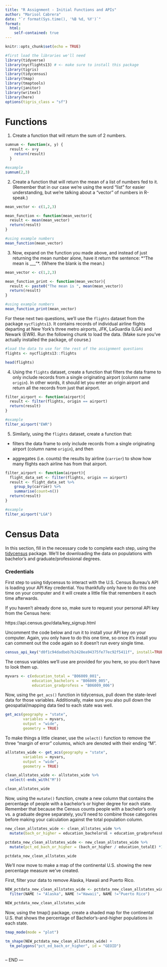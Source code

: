 ```yaml
---
title: "R Assignment - Initial Functions and APIs"
author: "Marisol Cabrera"
date: "`r format(Sys.time(), '%B %d, %Y')`"
format:
  html:
    self-contained: true
---
```


```r
knitr::opts_chunk$set(echo = TRUE)

#first load the libraries we'll need
library(tidyverse)
library(nycflights13) # <- make sure to install this package 
library(tigris)
library(tidycensus)
library(tmap)
library(tmaptools)
library(janitor)
library(writexl)
library(here)
options(tigris_class = "sf")

```

# Functions

1) Create a function that will return the sum of 2 numbers.

```r

sumnum <- function(x, y) {
  result <- x+y
    return(result)
  } 

#example
sumnum(2,3)

```

2) Create a function that will return the mean of a list of numbers fed to it. (Remember that in our case we're using the word "list" for easier understanding, but we're talking about a "vector" of numbers in R-speak.)

```r

mean_vector <- c(1,2,3)

mean_function <- function(mean_vector){
  result <- mean(mean_vector)
  return(result)
}

#using example numbers
mean_function(mean_vector)


```

3) Now, expand on the function you made above, and instead of just returning the mean number alone, have it return the sentence:
*"The mean is ___"*. (Where the blank is the mean.)

```r

mean_vector <- c(1,2,3)

mean_function_print <- function(mean_vector){
  result <- paste0("The mean is ", mean(mean_vector))
  return(result)
}

#using example numbers
mean_function_print(mean_vector)

```

For these next two questions, we'll use the `flights` dataset from the package `nycflights13`. It contains records of individual airline flights departing at New York's three metro airports, JFK, LaGuardia (LGA) and Newark (EWR). Run the following chunk to load the data. (Make sure you've actually installed the package, of course.)

```r
#load the data to use for the rest of the assignment questions
flights <- nycflights13::flights

head(flights)
```

4) Using the `flights` dataset, create a function that filters the data frame to only include records from a single originating airport (column name `origin`). In other words, it should let you enter an origin airport and return all the records from just that airport.

```r

filter_airport <- function(airport){
  result <- filter(flights, origin == airport)
  return(result)
}

#example
filter_airport("EWR")


```

5) Similarly, using the `flights` dataset, create a function that:

-   filters the data frame to only include records from a single originating airport (column name `origin`), and then

-   aggregates (i.e. counts) the results by airline (`carrier`) to show how many flights each airline has from that airport.

```r

filter_airport <- function(airport){
  flight_data_set <- filter(flights, origin == airport)
  result <- flight_data_set %>% 
    group_by(carrier) %>% 
    summarise(count=n())
  return(result)
}

#example
filter_airport("LGA")

```

# Census Data

In this section, fill in the necessary code to complete each step, using the [tidycensus](https://walker-data.com/tidycensus/index.html) package. We'll be downloading the data on populations with bachelor's and graduate/professional degrees.

### Credentials

First step to using tidycensus to interact with the U.S. Census Bureau's API is loading your API Key credential. You thankfully only have to do this one time on your computer and it will create a little file that remembers it each time afterwards.

If you haven't already done so, make sure to request your personal API key from the Census here:

https://api.census.gov/data/key_signup.html

Uncomment the code below and run it to install your API key on your computer. Again, you only have to do this one time, so once it's install you can comment out the code again so it doesn't run every single time.

```r

census_api_key("d0f1c94dadbeb7b2428ea94375fe77ec92f5411f", install=TRUE)


```

The census variables we'll use are provided for you here, so you don't have to look them up.

```r
myvars <- c(education_total = "B06009_001",
            education_bachelors = "B06009_005",
            education_gradprofess = "B06009_006")
```

Now, using the `get_acs()` function in tidycensus, pull down the state-level data for those variables. Additionally, make sure you also pull down the geospatial/mapping data tied to each state was well.

```r

get_acs(geography = "state",
        variables = myvars,
        output = "wide",
        geometry = TRUE)


```

To make things a little cleaner, use the `select()` function to remove the three "margin of error" columns, which are denoted with their ending "M".

```r

allstates_wide <- get_acs(geography = "state",
        variables = myvars,
        output = "wide",
        geometry = TRUE)

clean_allstates_wide <- allstates_wide %>%
  select(-ends_with("M"))

clean_allstates_wide

```

Now, using the `mutate()` function, create a new column that contains the percentage of people with a bachelor's or higher degree for each state. Remember that because the Census counts people with a bachelor's only vs. a graduate degree separately, you'll need to combine those categories before making your calculation against the total population column.

```r

new_clean_allstates_wide <- clean_allstates_wide %>% 
  mutate(bach_or_higher = education_bachelorsE + education_gradprofessE)

pctdata_new_clean_allstates_wide <- new_clean_allstates_wide %>% 
  mutate(pct_ed_bach_or_higher = (bach_or_higher / education_totalE) *100)

pctdata_new_clean_allstates_wide

```

We'll now move to make a map of the continental U.S. showing the new percentage measure we've created.

First, filter your data to remove Alaska, Hawaii and Puerto Rico.

```r

NEW_pctdata_new_clean_allstates_wide <- pctdata_new_clean_allstates_wide %>% 
  filter(NAME != "Alaska", NAME !="Hawaii", NAME !="Puerto Rico")

NEW_pctdata_new_clean_allstates_wide

```

Now, using the tmap() package, create a shaded map for the continental U.S. that shows the percentage of Bachelor's-and-higher populations in each state.

```r


tmap_mode(mode = "plot")

tm_shape(NEW_pctdata_new_clean_allstates_wide) +
  tm_polygons("pct_ed_bach_or_higher", id = "GEOID")



```

-- END ---

